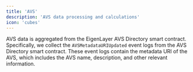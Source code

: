 ```yaml
---
title: 'AVS'
description: 'AVS data processing and calculations'
icon: 'cubes'
---
```


AVS data is aggregated from the EigenLayer AVS Directory smart contract. Specifically, we collect the `AVSMetadataURIUpdated` event logs from the AVS Directory smart contract. These event logs contain the metadata URI of the AVS, which includes the AVS name, description, and other relevant information.

